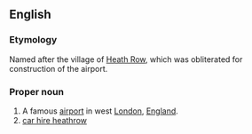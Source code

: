 ==English==
{{wikipedia}}

===Etymology===
Named after the village of [[w:Heath Row|Heath Row]], which was obliterated for construction of the airport.
===Proper noun===
{{en-proper noun}}

# A famous [[airport]] in west [[London]], [[England]].
# [http://www.babacar.org/car-hire-united-kingdom/heathrow-airport-car-hire.htm car hire heathrow]